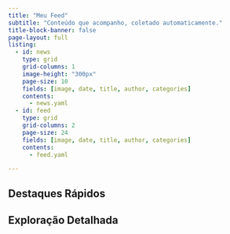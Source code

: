 ```yaml
---
title: "Meu Feed"
subtitle: "Conteúdo que acompanho, coletado automaticamente."
title-block-banner: false
page-layout: full
listing:
  - id: news
    type: grid
    grid-columns: 1
    image-height: "300px"
    page-size: 10
    fields: [image, date, title, author, categories]
    contents: 
      - news.yaml
  - id: feed
    type: grid
    grid-columns: 2
    page-size: 24
    fields: [image, date, title, author, categories]
    contents: 
      - feed.yaml

---
```

::: {.grid}

::: {.g-col-12 .g-col-md-6}
## Destaques Rápidos
:::{#news}
:::
:::

::: {.g-col-12 .g-col-md-6}
## Exploração Detalhada
:::{#feed}
:::
:::

:::